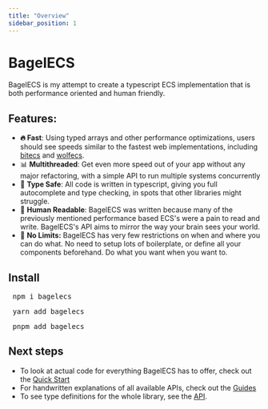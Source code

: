 ```yaml
---
title: "Overview"
sidebar_position: 1
---
```



# BagelECS

BagelECS is my attempt to create a typescript ECS implementation that is both performance oriented and human friendly.

## Features:

-   **🔥 Fast**: Using typed arrays and other performance optimizations, users should see speeds similar to the fastest web implementations, including [bitecs](https://github.com/NateTheGreatt/bitECS) and [wolfecs](https://github.com/EnderShadow8/wolf-ecs).
-   📊 **Multithreaded**: Get even more speed out of your app without any major refactoring, with a simple API to run multiple systems concurrently
-   🎯 **Type Safe**: All code is written in typescript, giving you full autocomplete and type checking, in spots that other libraries might struggle.
-   📖 **Human Readable**: BagelECS was written because many of the previously mentioned performance based ECS's were a pain to read and write. BagelECS's API aims to mirror the way your brain sees your world.
-   🧪 **No Limits:** BagelECS has very few restrictions on when and where you can do what. No need to setup lots of boilerplate, or define all your components beforehand. Do what you want when you want to.

## Install

<Tabs>
    <TabItem value="npm" label="npm" default>
        <pre> npm i bagelecs </pre>
    </TabItem>
    <TabItem value="yarn" label="yarn">
        <pre> yarn add bagelecs </pre>
    </TabItem>
    <TabItem value="pnpm" label="pnpm">
        <pre> pnpm add bagelecs </pre>
    </TabItem>
</Tabs>

## Next steps

-   To look at actual code for everything BagelECS has to offer, check out the [Quick Start](./quick-start.md)
-   For handwritten explanations of all available APIs, check out the [Guides](./reference/World.md)
-   To see type definitions for the whole library, see the [API](./api/api.md).
